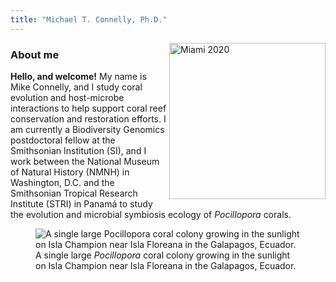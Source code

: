 ```yaml
---
title: "Michael T. Connelly, Ph.D."
---
```


<img align="right" src="./images/Mike_3MT_headshot_thumbnail.JPG" width="250" alt="Miami 2020">  

### About me
**Hello, and welcome!** My name is Mike Connelly, and I study coral evolution and host-microbe interactions to help support coral reef conservation and restoration efforts. 
I am currently a Biodiversity Genomics postdoctoral fellow at the Smithsonian Institution (SI), and I work between the National Museum of Natural History (NMNH) in Washington, D.C. and the Smithsonian Tropical Research Institute (STRI) in Panamá to study the evolution and microbial symbiosis ecology of *Pocillopora* corals.

![A single large *Pocillopora* coral colony growing in the sunlight on Isla Champion near Isla Floreana in the Galapagos, Ecuador.](./images/Champion_Green_Pocillopora.JPG)


